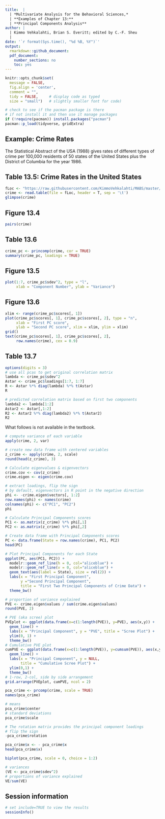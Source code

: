 ```yaml
---
title:  |  
  | *Multivariate Analysis for the Behavioral Sciences,*
  | **Examples of Chapter 13:**
  | **Principal Components Analysis**
author: |
  | Kimmo Vehkalahti, Brian S. Everitt; edited by C.-F. Sheu
  |
date: '`r format(Sys.time(), "%d %B, %Y")`'
output: 
  rmarkdown::github_document:
  pdf_document:
    number_sections: no
    toc: yes
---
```


```r
knitr::opts_chunk$set(
  message = FALSE,
  fig.align = 'center',
  comment = "",
  tidy = FALSE,     # display code as typed
  size = "small")   # slightly smaller font for code)
```


```r
# check to see if the pacman package is there
# if not install it and then use it manage packages
if (!require(pacman)) install.packages("pacman")
pacman::p_load(tidyverse, gridExtra)
```

\pagebreak

## Example: Crime Rates

The Statistical Abstract of the USA (1988) gives rates of different types of
crime per 100,000 residents of 50 states of the United States plus the District
of Columbia for the year 1986.

## Table 13.5: Crime Rates in the United States

```r
fLoc <- "https://raw.githubusercontent.com/KimmoVehkalahti/MABS/master/Examples/data/crime.txt"
crime <- read.table(file = fLoc, header = T, sep = '\t')
glimpse(crime)
```

\pagebreak

## Figure 13.4

```r
pairs(crime)
```

\pagebreak

## Table 13.6

```r
crime_pc <- princomp(crime, cor = TRUE)
summary(crime_pc, loadings = TRUE)
```

\pagebreak

## Figure 13.5

```r
plot(1:7, crime_pc$sdev^2, type = "l", 
     xlab = "Component Number", ylab = "Variance")
```

\pagebreak

## Figure 13.6

```r
xlim <- range(crime_pc$scores[, 1])
plot(crime_pc$scores[, 1], crime_pc$scores[, 2], type = "n",
     xlab = "First PC score", 
     ylab = "Second PC score", xlim = xlim, ylim = xlim)
grid()
text(crime_pc$scores[, 1], crime_pc$scores[, 2], 
     row.names(crime), cex = 0.9) 
```

\pagebreak

## Table 13.7

```r
options(digits = 3)
# use all pcas to get original correlation matrix
lambda <- crime_pc$sdev^2
Astar <- crime_pc$loadings[1:7, 1:7]
R <- Astar %*% diag(lambda) %*% t(Astar)
R
```

```r
# predicted correlation matrix based on first two components
lambda2 <- lambda[1:2]
Astar2 <- Astar[,1:2]
R2 <- Astar2 %*% diag(lambda2) %*% t(Astar2)
R2
```

\pagebreak

What follows is not available in the textbook.

```r
# compute variance of each variable
apply(crime, 2, var)
```

```r
# create new data frame with centered variables
z_crime <- apply(crime, 2, scale)
round(head(z_crime), 3)
```

```r
# Calculate eigenvalues & eigenvectors
crime.cov <- cov(z_crime)
crime.eigen <- eigen(crime.cov)
```

```r
# extract loadings, flip the sign
# by default, eigenvectors in R point in the negative direction
phi <- -crime.eigen$vectors[, 1:2]
row.names(phi) <- names(crime)
colnames(phi) <- c("PC1", "PC2")
phi
```


```r
# Calculate Principal Components scores
PC1 <- as.matrix(z_crime) %*% phi[,1]
PC2 <- as.matrix(z_crime) %*% phi[,2]

# Create data frame with Principal Components scores
PC <- data.frame(State = row.names(crime), PC1, PC2)
head(PC)
```

```r
# Plot Principal Components for each State
ggplot(PC, aes(PC1, PC2)) + 
  modelr::geom_ref_line(h = 0, col="aliceblue") +
  modelr::geom_ref_line(v = 0, col="aliceblue") +
  geom_text(aes(label = State), size = rel(2)) +
  labs(x = "First Principal Component",
       y ="Second Principal Component", 
       title = "First Two Principal Components of Crime Data") +
  theme_bw()
```

```r
# proportion of variance explained
PVE <- crime.eigen$values / sum(crime.eigen$values)
round(PVE, 2)
```

```r
# PVE (aka scree) plot
PVEplot <- ggplot(data.frame(x=c(1:length(PVE)), y=PVE), aes(x,y)) + 
  geom_line() + 
  labs(x = "Principal Component", y = "PVE", title = "Scree Plot") +
  ylim(0, 1) +
  theme_bw()
# Cumulative PVE plot
cumPVE <- ggplot(data.frame(x=c(1:length(PVE)), y=cumsum(PVE)), aes(x,y)) + 
  geom_line() + 
  labs(x = "Principal Component", y = NULL, 
       title = "Cumulative Scree Plot") +
  ylim(0,1) +
  theme_bw()
# 1-row, 2-col, side by side arrangement 
grid.arrange(PVEplot, cumPVE, ncol = 2)
```

```r
pca_crime <- prcomp(crime, scale = TRUE)
names(pca_crime)
```

```r
# means
pca_crime$center
# standard deviations
pca_crime$scale
```

```r
# The rotation matrix provides the principal component loadings
# flip the sign
-pca_crime$rotation
```

```r
pca_crime$x <- - pca_crime$x
head(pca_crime$x)
```

```r
biplot(pca_crime, scale = 0, choice = 1:2)
```
```r
# variances
(VE <- pca_crime$sdev^2)
# proportions of variance explained
VE/sum(VE)
```

\pagebreak

## Session information

```r
# set include=TRUE to view the results
sessionInfo()
```